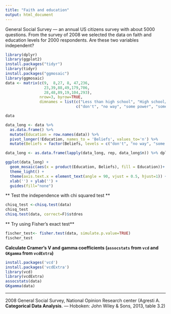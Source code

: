 ```yaml
---
title: "Faith and education"
output: html_document
---
```

General Social Survey — an annual US citizens survey with about 5000 questions. From the survey of 2008 we selected the data on faith and education levels for 2000 respondents. Are these two variables independent?

```r
library(dplyr)
library(ggplot2)
install.packages("tidyr")
library(tidyr)
install.packages("ggmosaic")
library(ggmosaic)
data <- matrix(c(9,  8,27, 8, 47,236,
                 23,39,88,49,179,706,
                 28,48,89,19,104,293),
               nrow=3, byrow=TRUE, 
               dimnames = list(c("Less than high school", "High school/junior college", "Bachelor/graduate"), 
                               c("don't", "no way", "some power", "sometimes", "doubts", "know")))

data
```

```r
data_long <- data %>%
  as.data.frame() %>%
  mutate(Education = row.names(data)) %>%
  pivot_longer(!Education, names_to = 'Beliefs', values_to='n') %>%
  mutate(Beliefs = factor(Beliefs, levels = c("don't", "no way", "some power", "sometimes", "doubts", "know")))

data_long <- as.data.frame(lapply(data_long, rep, data_long$n)) %>% dplyr::select(-n)

ggplot(data_long) +
  geom_mosaic(aes(x = product(Education, Beliefs), fill = Education))+
  theme_light() +
  theme(axis.text.x = element_text(angle = 90, vjust = 0.5, hjust=1)) + 
  xlab('') + ylab('') +
  guides(fill="none")
```


** Test the independence with chi squared test ** 
```r
chisq_test <-chisq.test(data)
chisq_test
chisq.test(data, correct=F)$stdres
```

** Try using Fisher's exact test**
```r
fischer_test<- fisher.test(data, simulate.p.value=TRUE)
fischer_test

```

**Calculate Cramer's V and gamma coefficients (`assocstats` from `vcd` and `GKgamma` from `vcdExtra`) **  
```r
install.packages('vcd')
install.packages('vcdExtra')
library(vcd)
library(vcdExtra)
assocstats(data)
GKgamma(data)
```

****************
2008 General Social Survey, National Opinion Research center (Agresti A. **Categorical Data Analysis**. — Hoboken: John Wiley & Sons, 2013, table 3.2)
